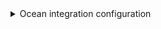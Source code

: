 <details>

<summary> Ocean integration configuration </summary>

```yaml showLineNumbers
resources:
  - kind: project
    selector:
      query: "true"
    port:
      entity:
        mappings:
          identifier: .path_with_namespace | gsub(" "; "")
          title: .name
          blueprint: '"microservice"'
          properties:
            url: .web_url
            description: .description
            namespace: .namespace.name
            full_path: .namespace.full_path
  - kind: mergeRequest
    selector:
      query: "true"
    port:
      entity:
        mappings:
          identifier: .id | tostring
          title: .title
          blueprint: '"mergeRequest"'
          properties:
            creator: .author.name
            status: .state
            createdAt: .created_at
            updatedAt: .updated_at
            description: .description
            link: .web_url
          relations:
            microservice: .references.full | gsub("!.+"; "")
```

</details>
